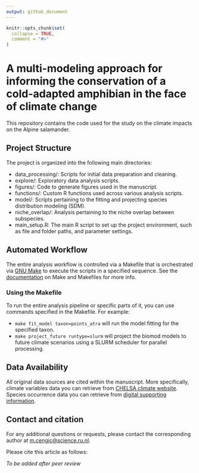 ```yaml
---
output: github_document
---
```


<!-- README.md is generated from README.Rmd. Please edit that file -->

```r
knitr::opts_chunk$set(
  collapse = TRUE,
  comment = "#>"
)
```

# A multi-modeling approach for informing the conservation of a cold-adapted amphibian in the face of climate change

This repository contains the code used for the study on the climate impacts on the Alpine salamander. 

## Project Structure

The project is organized into the following main directories:

  - data_processing/: Scripts for initial data preparation and cleaning.  
  - explore/: Exploratory data analysis scripts.  
  - figures/: Code to generate figures used in the manuscript.  
  - functions/: Custom R functions used across various analysis scripts.  
  - model/: Scripts pertaining to the fitting and projecting species distribution modeling (SDM).  
  - niche_overlap/: Analysis pertaining to the niche overlap between subspecies.  
  - main_setup.R: The main R script to set up the project environment, such as file and folder paths, and parameter settings.    

## Automated Workflow

The entire analysis workflow is controlled via a Makefile that is orchestrated via [GNU Make](https://www.gnu.org/software/make/) to execute the scripts in a specified sequence. See the [documentation](https://www.gnu.org/software/make/manual/make.html) on Make and Makefiles for more info. 

### Using the Makefile

To run the entire analysis pipeline or specific parts of it, you can use commands specified in the Makefile. For example:  

  - `make fit_model taxon=points_atra` will run the model fitting for the specified taxon.  
  - `make project_future runtype=slurm` will project the biomod models to future climate scenarios using a SLURM scheduler for parallel processing.  

## Data Availability

All original data sources are cited within the manuscript. More specifically, climate variables data you can retrieve from [CHELSA climate website](https://chelsa-climate.org/). Species occurrence data you can retrieve from [digital supporting information](https://atra-climate.shinyapps.io/atra-climate/).

## Contact and citation

For any additional questions or requests, please contact the corresponding author at [m.cengic@science.ru.nl](mailto:m.cengic@science.ru.nl).

Please cite this article as follows:

*To be added after peer review*